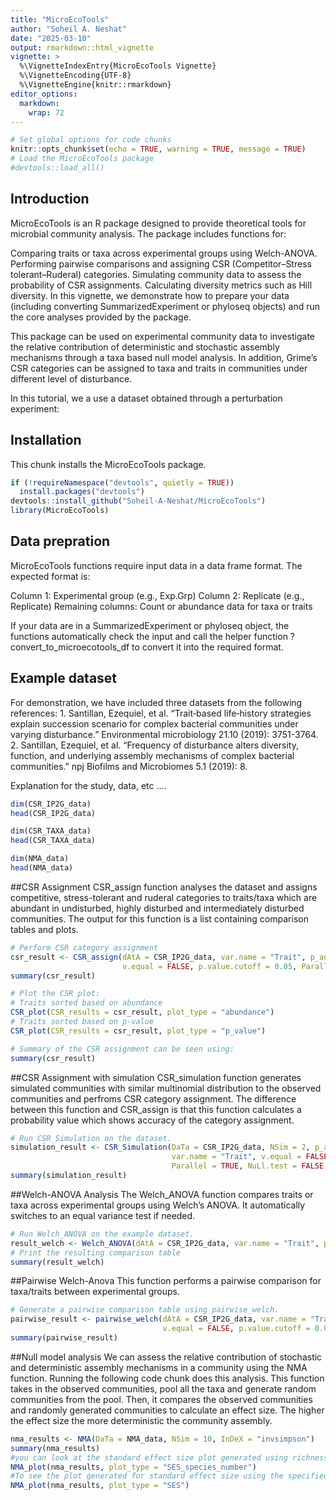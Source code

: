 ```yaml
---
title: "MicroEcoTools"
author: "Soheil A. Neshat"
date: "2025-03-10"
output: rmarkdown::html_vignette
vignette: >
  %\VignetteIndexEntry{MicroEcoTools Vignette}
  %\VignetteEncoding{UTF-8}
  %\VignetteEngine{knitr::rmarkdown}
editor_options: 
  markdown: 
    wrap: 72
---
```


```r
# Set global options for code chunks
knitr::opts_chunk$set(echo = TRUE, warning = TRUE, message = TRUE)
# Load the MicroEcoTools package
#devtools::load_all()
```

## Introduction

MicroEcoTools is an R package designed to provide theoretical tools for
microbial community analysis. The package includes functions for:

Comparing traits or taxa across experimental groups using Welch-ANOVA.
Performing pairwise comparisons and assigning CSR (Competitor–Stress
tolerant–Ruderal) categories. Simulating community data to assess the
probability of CSR assignments. Calculating diversity metrics such as
Hill diversity. In this vignette, we demonstrate how to prepare your
data (including converting SummarizedExperiment or phyloseq objects) and
run the core analyses provided by the package.

This package can be used on experimental community data to investigate the 
relative contribution of deterministic and stochastic assembly mechanisms through
a taxa based null model analysis. In addition, Grime's CSR categories can be 
assigned to taxa and traits in communities under different level of disturbance.

In this tutorial, we a use a dataset obtained through a perturbation experiment:

## Installation

This chunk installs the MicroEcoTools package.

```r
if (!requireNamespace("devtools", quietly = TRUE))
  install.packages("devtools")
devtools::install_github("Soheil-A-Neshat/MicroEcoTools")
library(MicroEcoTools)
```

## Data prepration

MicroEcoTools functions require input data in a data frame format. The
expected format is:

Column 1: Experimental group (e.g., Exp.Grp) Column 2: Replicate (e.g.,
Replicate) Remaining columns: Count or abundance data for taxa or traits

If your data are in a SummarizedExperiment or phyloseq object, the
functions automatically check the input and call the helper function
?convert_to_microecotools_df to convert it
into the required format.

## Example dataset

For demonstration, we have included three datasets from the following references:
1. Santillan, Ezequiel, et al. "Trait‐based life‐history strategies explain succession scenario for complex bacterial communities under varying disturbance." Environmental microbiology 21.10 (2019): 3751-3764.
2. Santillan, Ezequiel, et al. "Frequency of disturbance alters diversity, function, and underlying assembly mechanisms of complex bacterial communities." npj Biofilms and Microbiomes 5.1 (2019): 8.

Explanation for the study, data, etc ....

```r
dim(CSR_IP2G_data)
head(CSR_IP2G_data)
```

```r
dim(CSR_TAXA_data)
head(CSR_TAXA_data)
```

```r
dim(NMA_data)
head(NMA_data)
```



##CSR Assignment CSR_assign function analyses the dataset and assigns
competitive, stress-tolerant and ruderal categories to traits/taxa which
are abundant in undisturbed, highly disturbed and intermediately
disturbed communities. The output for this function is a list containing
comparison tables and plots.

```r
# Perform CSR category assignment
csr_result <- CSR_assign(dAtA = CSR_IP2G_data, var.name = "Trait", p_adj = "BH",
                         v.equal = FALSE, p.value.cutoff = 0.05, Parallel = TRUE, Verbose = FALSE)
summary(csr_result)
```

```r
# Plot the CSR plot:
# Traits sorted based on abundance 
CSR_plot(CSR_results = csr_result, plot_type = "abundance")
# Traits sorted based on p-value
CSR_plot(CSR_results = csr_result, plot_type = "p_value")
```

```r
# Summary of the CSR assignment can be seen using:
summary(csr_result)
```

##CSR Assignment with simulation CSR_simulation function generates
simulated communities with similar multinomial distribution to the
observed communities and perfroms CSR category assignment. The
difference between this function and CSR_assign is that this function
calculates a probability value which shows accuracy of the category
assignment.

```r
# Run CSR_Simulation on the dataset.
simulation_result <- CSR_Simulation(DaTa = CSR_IP2G_data, NSim = 2, p_adj = "BH",
                                    var.name = "Trait", v.equal = FALSE, p.value.cutoff = 0.05,
                                    Parallel = TRUE, NuLl.test = FALSE, Keep_data = FALSE)
summary(simulation_result)
```

##Welch-ANOVA Analysis The Welch_ANOVA function compares traits or taxa
across experimental groups using Welch's ANOVA. It automatically
switches to an equal variance test if needed.

```r
# Run Welch_ANOVA on the example dataset.
result_welch <- Welch_ANOVA(dAtA = CSR_IP2G_data, var.name = "Trait", p_adj = "BH", Parallel = FALSE)
# Print the resulting comparison table
summary(result_welch)
```

##Pairwise Welch-Anova This function performs a pairwise comparison for
taxa/traits between experimental groups.

```r
# Generate a pairwise comparison table using pairwise_welch.
pairwise_result <- pairwise_welch(dAtA = CSR_IP2G_data, var.name = "Trait", p_adj = "BH",
                                  v.equal = FALSE, p.value.cutoff = 0.05, Parallel = TRUE)
summary(pairwise_result)
```

##Null model analysis We can assess the relative contribution of
stochastic and deterministic assembly mechanisms in a community using
the NMA function. Running the following code chunk does this analysis.
This function takes in the observed communities, pool all the taxa and
generate random communities from the pool. Then, it compares the
observed communities and randomly generated communities to calculate an
effect size. The higher the effect size the more deterministic the
community assembly.

```r
nma_results <- NMA(DaTa = NMA_data, NSim = 10, InDeX = "invsimpson")
summary(nma_results)
#you can look at the standard effect size plot generated using richness as the measure of diversity using
NMA_plot(nma_results, plot_type = "SES_species_number")
#To see the plot generated for standard effect size using the specified diversity index use
NMA_plot(nma_results, plot_type = "SES")
```
